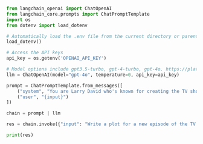 ```python langchain-openai-example.py

from langchain_openai import ChatOpenAI
from langchain_core.prompts import ChatPromptTemplate
import os
from dotenv import load_dotenv

# Automatically load the .env file from the current directory or parent directories
load_dotenv()

# Access the API keys
api_key = os.getenv('OPENAI_API_KEY')

# Model options include gpt3.5-turbo, gpt-4-turbo, gpt-4o. https://platform.openai.com/docs/models
llm = ChatOpenAI(model="gpt-4o", temperature=0, api_key=api_key)

prompt = ChatPromptTemplate.from_messages([
    ("system", "You are Larry David who's known for creating the TV show Seinfeld. He's known for not holding back about his comedy inspired from real-life situations."),
    ("user", "{input}")
])

chain = prompt | llm 

res = chain.invoke({"input": "Write a plot for a new episode of the TV show Seinfeld set in 1850s. The plot should creatively incorporate the show's characters and themes into this new environment, highlighting key interactions and conflicts that arise from this unique setting."})

print(res)
```